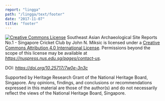 ```yaml
---
report: "lingga"
path: "/lingga/text/footer"
date: "2017-11-07"
title: "footer"
---
```

<a rel="license" href="https://creativecommons.org/licenses/by/4.0/"><img alt="Creative Commons License" style="border-width:0" src="https://i.creativecommons.org/l/by/4.0/80x15.png" /></a> <span xmlns:dct="https://purl.org/dc/terms/" property="dct:title">Southeast Asian Archaeological Site Reports No.1 - Singapore Cricket Club</span> by <span xmlns:cc="https://creativecommons.org/ns#" property="cc:attributionName">John N. Miksic</span> is licensed under a <a rel="license" href="https://creativecommons.org/licenses/by/4.0/">Creative Commons Attribution 4.0 International License</a>. Permissions beyond the scope of this license may be available at <a xmlns:cc="https://creativecommons.org/ns#" href="https://nuspress.nus.edu.sg/pages/contact-us" rel="cc:morePermissions"><em>https://nuspress.nus.edu.sg/pages/contact-us</em></a>.

DOI: <a href="https://doi.org/10.25717/7w0e-3n3c"><em>https://doi.org/10.25717/7w0e-3n3c</em></a>

Supported by Heritage Research Grant of the National Heritage Board, Singapore. Any opinions, findings, and conclusions or recommendations expressed in this material are those of the author(s) and do not necessarily reflect the views of the National Heritage Board, Singapore.
